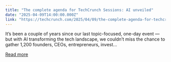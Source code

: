 ```yaml
---
title: "The complete agenda for TechCrunch Sessions: AI unveiled"
date: "2025-04-09T14:00:00.000Z"
link: "https://techcrunch.com/2025/04/09/the-complete-agenda-for-techcrunch-sessions-ai-unveiled/"
---
```


It’s been a couple of years since our last topic-focused, one-day event — but with AI transforming the tech landscape, we couldn’t miss the chance to gather 1,200 founders, CEOs, entrepreneurs, invest...

[Read more](https://techcrunch.com/2025/04/09/the-complete-agenda-for-techcrunch-sessions-ai-unveiled/)
